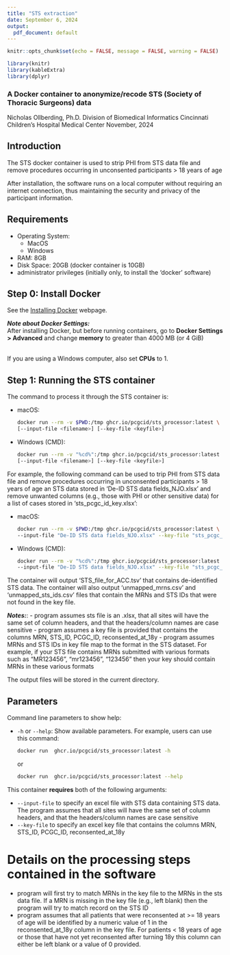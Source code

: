 ```yaml
---
title: "STS extraction"
date: September 6, 2024
output:
  pdf_document: default
---
```


```r
knitr::opts_chunk$set(echo = FALSE, message = FALSE, warning = FALSE)
```

```r
library(knitr)
library(kableExtra)
library(dplyr)
```


### A Docker container to anonymize/recode STS (Society of Thoracic Surgeons) data

Nicholas Ollberding, Ph.D.
Division of Biomedical Informatics
Cincinnati Children's Hospital Medical Center
November, 2024


## Introduction
The STS docker container is used to strip PHI from STS data file and remove procedures occurring in unconsented participants > 18 years of age

After installation, the software runs on a local computer without requiring an internet connection, thus maintaining the security and privacy of the participant information. 

## Requirements
* Operating System:
    + MacOS
    + Windows
* RAM: 8GB
* Disk Space: 20GB (docker container is 10GB)
* administrator privileges (initially only, to install the 'docker' software)

## Step 0: Install Docker

See the [Installing Docker](https://degauss.org/using_degauss.html#Installing_Docker) webpage.

**_Note about Docker Settings:_**  
After installing Docker, but before running containers, go to **Docker Settings > Advanced** and change **memory** to greater than 4000 MB (or 4 GiB) <br> 

\begin{center}
\includegraphics[width=0.75\textwidth]{../figs/docker_settings_memory.png}
\end{center}

<!-- <center> ![](../figs/docker_settings_memory.PNG) </center> -->
<br> If you are using a Windows computer, also set **CPUs** to 1. <br>
<!-- <center> ![](../figs/docker_settings_cpu.png) </center> Click **Apply** and wait for Docker to restart. -->

## Step 1: Running the STS container

The command to process it through the STS container is:
 
  - macOS:
  
    ```sh
    docker run --rm -v $PWD:/tmp ghcr.io/pcgcid/sts_processor:latest \
    [--input-file <filename>] [--key-file <keyfile>]
    ```
  
  - Windows (CMD):
  
    ```sh
    docker run --rm -v "%cd%":/tmp ghcr.io/pcgcid/sts_processor:latest ^
    [--input-file <filename>] [--key-file <keyfile>]
    ```
    
For example, the following command can be used to trip PHI from STS data file and remove procedures occurring in unconsented participants > 18 years of age an STS data stored in 'De-ID STS data fields_NJO.xlsx' and remove unwanted columns (e.g., those with PHI or other sensitive data) for a list of cases stored in 'sts_pcgc_id_key.xlsx':
  
  - macOS:
  
    ```sh
    docker run --rm -v $PWD:/tmp ghcr.io/pcgcid/sts_processor:latest \
    --input-file "De-ID STS data fields_NJO.xlsx" --key-file "sts_pcgc_id_key.xlsx"
    ```
    
  
  - Windows (CMD):
  
    ```sh
    docker run --rm -v "%cd%":/tmp ghcr.io/pcgcid/sts_processor:latest ^
    --input-file "De-ID STS data fields_NJO.xlsx" --key-file "sts_pcgc_id_key.xlsx"
    ```

The container will output 'STS_file_for_ACC.tsv' that contains de-identified STS data. The container will also output 'unmapped_mrns.csv' and 'unmapped_sts_ids.csv' files that contain the MRNs and STS IDs that were not found in the key file.

**_Notes:_**:
        - program assumes sts file is an .xlsx, that all sites will have the same set of column headers, 
        and that the headers/column names are case sensitive
        - program assumes a key file is provided that contains the columns MRN, STS_ID, PCGC_ID, reconsented_at_18y
        - program assumes MRNs and STS IDs in key file map to the format in the STS dataset. For example, 
        if your STS file contains MRNs submitted with various formats such as "MR123456", "mr123456", "123456" then         your key should contain MRNs in these various formats
        
The output files will be stored in the current directory. 


## Parameters

Command line parameters to show help:

- `-h` or `--help`: Show available parameters. For example, users can use this command:

  ```sh
  docker run  ghcr.io/pcgcid/sts_processor:latest -h
  ```
or 

  ```sh
  docker run  ghcr.io/pcgcid/sts_processor:latest --help
  ```

This container __requires__ both of the following arguments:

- `--input-file` to specify an excel file with STS data containing STS data. The program assumes that all sites will have the same set of column headers, and that the headers/column names are case sensitive
- `--key-file` to specify an excel key file that contains the columns MRN, STS_ID, PCGC_ID, reconsented_at_18y


# Details on the processing steps contained in the software
- program will first try to match MRNs in the key file to the MRNs in the sts data file. If a MRN is missing in the key file (e.g., left blank) then the program will try to match record on the STS ID
- program assumes that all patients that were reconsented at >= 18 years of age will be identified by a numeric value of 1 in the reconsented_at_18y column in the key file. For patients < 18 years of age or those that have not yet reconsented after turning 18y this column can either be left blank or a value of 0 provided. 